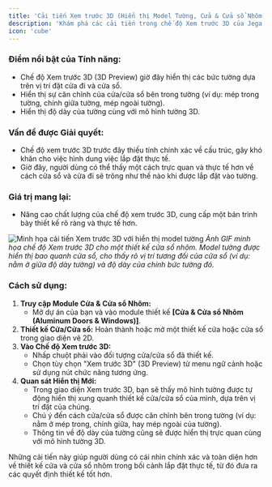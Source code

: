 ```yaml
---
title: 'Cải tiến Xem trước 3D (Hiển thị Model Tường, Cửa & Cửa sổ Nhôm)'
description: 'Khám phá các cải tiến trong chế độ Xem trước 3D của Jega cho Cửa & Cửa sổ Nhôm, bao gồm hiển thị tường, vị trí tương đối của cửa/cửa sổ trong tường và độ dày tường.'
icon: 'cube'
---
```


### Điểm nổi bật của Tính năng:
*   Chế độ Xem trước 3D (3D Preview) giờ đây hiển thị các bức tường dựa trên vị trí đặt cửa đi và cửa sổ.
*   Hiển thị sự căn chỉnh của cửa/cửa sổ bên trong tường (ví dụ: mép trong tường, chính giữa tường, mép ngoài tường).
*   Hiển thị độ dày của tường cùng với mô hình tường 3D.

### Vấn đề được Giải quyết:
*   Chế độ xem trước 3D trước đây thiếu tính chính xác về cấu trúc, gây khó khăn cho việc hình dung việc lắp đặt thực tế.
*   Giờ đây, người dùng có thể thấy một cách trực quan và thực tế hơn về cách cửa sổ và cửa đi sẽ trông như thế nào khi được lắp đặt vào tường.

### Giá trị mang lại:
*   Nâng cao chất lượng của chế độ xem trước 3D, cung cấp một bản trình bày thiết kế rõ ràng và thực tế hơn.

![Minh họa cải tiến Xem trước 3D với hiển thị model tường](https://3vj-study.3vjia.com/3vj-study/img/teachvideo/7537a49d7dd94d5d9ca9366075373781.gif)
*Ảnh GIF minh họa chế độ Xem trước 3D cho một thiết kế cửa sổ nhôm. Model tường được hiển thị bao quanh cửa sổ, cho thấy rõ vị trí tương đối của cửa sổ (ví dụ: nằm ở giữa độ dày tường) và độ dày của chính bức tường đó.*

### Cách sử dụng:
1.  **Truy cập Module Cửa & Cửa sổ Nhôm:**
    *   Mở dự án của bạn và vào module thiết kế **[Cửa & Cửa sổ Nhôm (Aluminum Doors & Windows)]**.
2.  **Thiết kế Cửa/Cửa sổ:** Hoàn thành hoặc mở một thiết kế cửa hoặc cửa sổ trong giao diện vẽ 2D.
3.  **Vào Chế độ Xem trước 3D:**
    *   Nhấp chuột phải vào đối tượng cửa/cửa sổ đã thiết kế.
    *   Chọn tùy chọn "Xem trước 3D" (3D Preview) từ menu ngữ cảnh hoặc sử dụng nút chức năng tương ứng.
4.  **Quan sát Hiển thị Mới:**
    *   Trong giao diện Xem trước 3D, bạn sẽ thấy mô hình tường được tự động hiển thị xung quanh thiết kế cửa/cửa sổ của mình, dựa trên vị trí đặt của chúng.
    *   Chú ý đến cách cửa/cửa sổ được căn chỉnh bên trong tường (ví dụ: nằm ở mép trong, chính giữa, hay mép ngoài của tường).
    *   Thông tin về độ dày của tường cũng sẽ được hiển thị trực quan cùng với mô hình tường 3D.

Những cải tiến này giúp người dùng có cái nhìn chính xác và toàn diện hơn về thiết kế cửa và cửa sổ nhôm trong bối cảnh lắp đặt thực tế, từ đó đưa ra các quyết định thiết kế tốt hơn.
